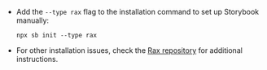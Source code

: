 - Add the `--type rax` flag to the installation command to set up Storybook manually:

  ```shell
  npx sb init --type rax
  ```

- For other installation issues, check the [Rax repository](https://github.com/storybookjs/rax) for additional instructions.